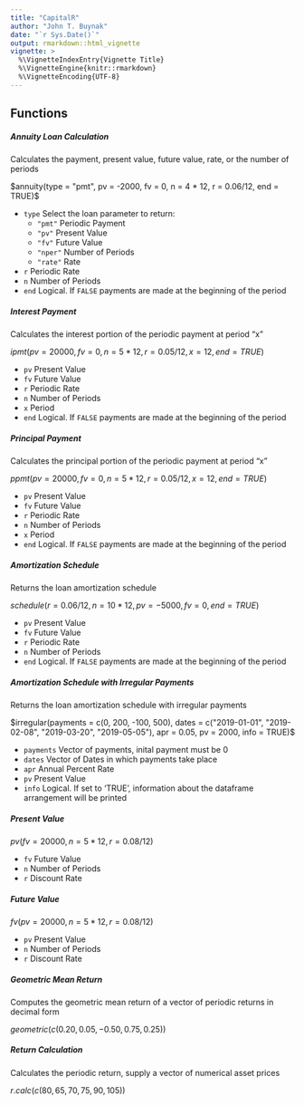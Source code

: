 ---
title: "CapitalR"
author: "John T. Buynak"
date: "`r Sys.Date()`"
output: rmarkdown::html_vignette
vignette: >
  %\VignetteIndexEntry{Vignette Title}
  %\VignetteEngine{knitr::rmarkdown}
  %\VignetteEncoding{UTF-8}
---


## Functions

##### Annuity Loan Calculation
Calculates the payment, present value, future value, rate, or the number of periods

$annuity(type = "pmt", pv = -2000, fv = 0, n  = 4 * 12, r = 0.06/12, end = TRUE)$

* `type` Select the loan parameter to return:
    + `"pmt"` Periodic Payment
    + `"pv"` Present Value
    + `"fv"` Future Value
    + `"nper"` Number of Periods
    + `"rate"` Rate
* `r` Periodic Rate
* `n` Number of Periods
* `end` Logical. If `FALSE` payments are made at the beginning of the period

##### Interest Payment
Calculates the interest portion of the periodic payment at period "x"

$ipmt(pv = 20000, fv = 0, n = 5 * 12, r = 0.05/12, x = 12, end = TRUE)$

- `pv` Present Value
- `fv` Future Value
- `r` Periodic Rate
- `n` Number of Periods
- `x` Period 
- `end` Logical. If `FALSE` payments are made at the beginning of the period


##### Principal Payment
Calculates the principal portion of the periodic payment at period "x"

$ppmt(pv = 20000, fv = 0, n = 5 * 12, r = 0.05/12, x = 12, end = TRUE)$

- `pv` Present Value
- `fv` Future Value
- `r` Periodic Rate
- `n` Number of Periods
- `x` Period 
- `end` Logical. If `FALSE` payments are made at the beginning of the period


##### Amortization Schedule
Returns the loan amortization schedule

$schedule(r = 0.06/12, n = 10 * 12, pv = -5000, fv = 0, end = TRUE)$

- `pv` Present Value
- `fv` Future Value
- `r` Periodic Rate
- `n` Number of Periods
- `end` Logical. If `FALSE` payments are made at the beginning of the period

##### Amortization Schedule with Irregular Payments
Returns the loan amortization schedule with irregular payments

$irregular(payments = c(0, 200, -100, 500), dates = c("2019-01-01", "2019-02-08", "2019-03-20", "2019-05-05"), apr = 0.05, pv = 2000, info = TRUE)$

- `payments` Vector of payments, inital payment must be 0
- `dates` Vector of Dates in which payments take place
- `apr` Annual Percent Rate
- `pv` Present Value
- `info` Logical. If set to 'TRUE', information about the dataframe arrangement will be printed

##### Present Value
 
 $pv(fv = 20000, n = 5 * 12, r = 0.08 / 12)$
 
 - `fv` Future Value
 - `n` Number of Periods
 - `r` Discount Rate
 
##### Future Value

 $fv(pv = 20000, n = 5 * 12, r = 0.08 / 12)$
 
 - `pv` Present Value
 - `n` Number of Periods
 - `r` Discount Rate

##### Geometric Mean Return
Computes the geometric mean return of a vector of periodic returns in decimal form

$geometric(c(0.20, 0.05, -0.50, 0.75, 0.25))$

##### Return Calculation
Calculates the periodic return, supply a vector of numerical asset prices

$r.calc(c(80, 65, 70, 75, 90, 105))$

